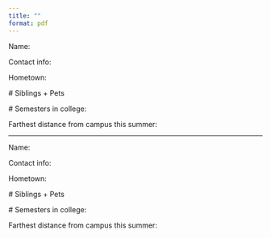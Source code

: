 ```yaml
---
title: ""
format: pdf
---
```


\thispagestyle{empty} 

Name:\

Contact info:\

Hometown:\

\# Siblings + Pets\

\# Semesters in college:\

Farthest distance from campus this summer:\

\vspace{5cm}

* * *

Name:\

Contact info:\

Hometown:\

\# Siblings + Pets\

\# Semesters in college:\

Farthest distance from campus this summer:\